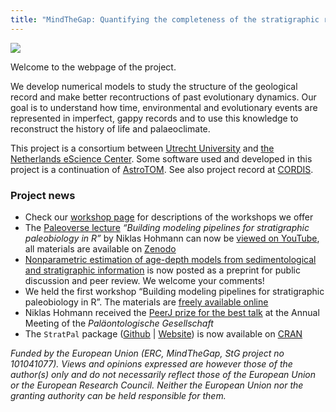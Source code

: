 ```yaml
---
title: "MindTheGap: Quantifying the completeness of the stratigraphic record and its role in reconstructing the tempo and mode of evolution"
---
```


![](img/logo_tree_horizontal_ERC_square.png){fig-alt="MindTheGap project logo"}

Welcome to the webpage of the project.

We develop numerical models to study the structure of the geological record and make better recontructions of past evolutionary dynamics. Our goal is to understand how time, environmental and evolutionary events are represented in imperfect, gappy records and to use this knowledge to reconstruct the history of life and palaeoclimate.

This project is a consortium between [Utrecht University](https://www.uu.nl/en/research/department-of-earth-sciences) and [the Netherlands eScience Center](https://www.esciencecenter.nl/). Some software used and developed in this project is a continuation of [AstroTOM](https://github.com/astro-turing). See also project record at [CORDIS](https://cordis.europa.eu/project/id/101041077).

### Project news

-   Check our [workshop page](https://mindthegap-erc.github.io/subpages/workshops.html) for descriptions of the workshops we offer
-   The [Paleoverse lecture](https://palaeoverse.org/lectures) *"Building modeling pipelines for stratigraphic paleobiology in R"* by Niklas Hohmann can now be [viewed on YouTube](https://www.youtube.com/watch?v=1H-xnD82fzA), all materials are available on [Zenodo](https://doi.org/10.5281/zenodo.14001502)
-   [Nonparametric estimation of age-depth models from sedimentological and stratigraphic information](https://doi.org/10.5194/egusphere-2024-2857) is now posted as a preprint for public discussion and peer review. We welcome your comments!
-   We held the first workshop "Building modeling pipelines for stratigraphic paleobiology in R". The materials are [freely available online](https://zenodo.org/records/13769443)
-   Niklas Hohmann received the [PeerJ prize for the best talk](https://peerj.com/blog/post/115284889715/peerj-awards-at-palges-2024/) at the Annual Meeting of the *Paläontologische Gesellschaft*
-   The `StratPal` package ([Github](https://github.com/MindTheGap-ERC/StratPal) \| [Website](https://mindthegap-erc.github.io/StratPal/)) is now available on [CRAN](https://cran.r-project.org/package=StratPal)

*Funded by the European Union (ERC, MindTheGap, StG project no 101041077). Views and opinions expressed are however those of the author(s) only and do not necessarily reflect those of the European Union or the European Research Council. Neither the European Union nor the granting authority can be held responsible for them.*
